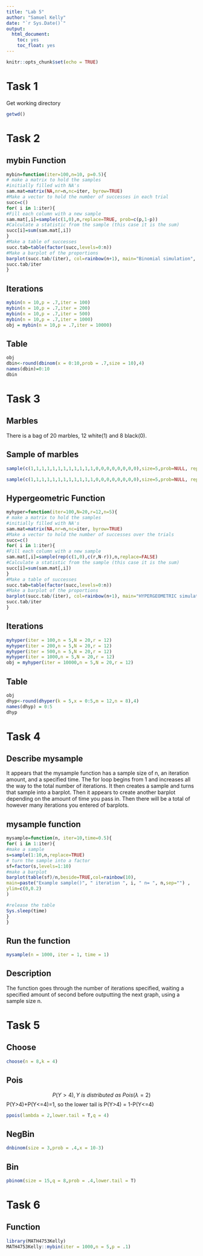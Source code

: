 ```yaml
---
title: "Lab 5"
author: "Samuel Kelly"
date: "`r Sys.Date()`"
output: 
  html_document:
    toc: yes
    toc_float: yes
---
```


```r
knitr::opts_chunk$set(echo = TRUE)
```

# Task 1
Get working directory
```r
getwd()
```

# Task 2

## mybin Function
```r
mybin=function(iter=100,n=10, p=0.5){
# make a matrix to hold the samples
#initially filled with NA's
sam.mat=matrix(NA,nr=n,nc=iter, byrow=TRUE)
#Make a vector to hold the number of successes in each trial
succ=c()
for( i in 1:iter){
#Fill each column with a new sample
sam.mat[,i]=sample(c(1,0),n,replace=TRUE, prob=c(p,1-p))
#Calculate a statistic from the sample (this case it is the sum)
succ[i]=sum(sam.mat[,i])
}
#Make a table of successes
succ.tab=table(factor(succ,levels=0:n))
#Make a barplot of the proportions
barplot(succ.tab/(iter), col=rainbow(n+1), main="Binomial simulation", xlab="Number of successes")
succ.tab/iter
}
```

## Iterations
```r
mybin(n = 10,p = .7,iter = 100)
mybin(n = 10,p = .7,iter = 200)
mybin(n = 10,p = .7,iter = 500)
mybin(n = 10,p = .7,iter = 1000)
obj = mybin(n = 10,p = .7,iter = 10000)
```

## Table
```r
obj
dbin<-round(dbinom(x = 0:10,prob = .7,size = 10),4)
names(dbin)=0:10
dbin
```

# Task 3

## Marbles
There is a bag of 20 marbles, 12 white(1) and 8 black(0).

## Sample of marbles

```r
sample(c(1,1,1,1,1,1,1,1,1,1,1,1,0,0,0,0,0,0,0,0),size=5,prob=NULL, replace=F)

sample(c(1,1,1,1,1,1,1,1,1,1,1,1,0,0,0,0,0,0,0,0),size=5,prob=NULL, replace=T)
```

## Hypergeometric Function

```r
myhyper=function(iter=100,N=20,r=12,n=5){
# make a matrix to hold the samples
#initially filled with NA's
sam.mat=matrix(NA,nr=n,nc=iter, byrow=TRUE)
#Make a vector to hold the number of successes over the trials
succ=c()
for( i in 1:iter){
#Fill each column with a new sample
sam.mat[,i]=sample(rep(c(1,0),c(r,N-r)),n,replace=FALSE)
#Calculate a statistic from the sample (this case it is the sum)
succ[i]=sum(sam.mat[,i])
}
#Make a table of successes
succ.tab=table(factor(succ,levels=0:n))
#Make a barplot of the proportions
barplot(succ.tab/(iter), col=rainbow(n+1), main="HYPERGEOMETRIC simulation", xlab="Number of successes")
succ.tab/iter
}
```

## Iterations

```r
myhyper(iter = 100,n = 5,N = 20,r = 12)
myhyper(iter = 200,n = 5,N = 20,r = 12)
myhyper(iter = 500,n = 5,N = 20,r = 12)
myhyper(iter = 1000,n = 5,N = 20,r = 12)
obj = myhyper(iter = 10000,n = 5,N = 20,r = 12)
```

## Table

```r
obj
dhyp<-round(dhyper(k = 5,x = 0:5,m = 12,n = 8),4)
names(dhyp) = 0:5
dhyp
```

# Task 4

## Describe mysample

It appears that the mysample function has a sample size of n, an iteration amount, and a specified time. The for loop begins from 1 and increases all the way to the total number of iterations. It then creates a sample and turns that sample into a barplot. Then it appears to create another barplot depending on the amount of time you pass in. Then there will be a total of however many iterations you entered of barplots.


## mysample function

```r
mysample=function(n, iter=10,time=0.5){
for( i in 1:iter){
#make a sample
s=sample(1:10,n,replace=TRUE)
# turn the sample into a factor
sf=factor(s,levels=1:10)
#make a barplot
barplot(table(sf)/n,beside=TRUE,col=rainbow(10),
main=paste("Example sample()", " iteration ", i, " n= ", n,sep="") ,
ylim=c(0,0.2)
)

#release the table
Sys.sleep(time)
}
}

```

## Run the function

```r
mysample(n = 1000, iter = 1, time = 1)
```

## Description

The function goes through the number of iterations specified, waiting a specified amount of second before outputting the next graph, using a sample size n.

# Task 5

## Choose

```r
choose(n = 8,k = 4)
```

## Pois
$$P(Y>4),Y~is~distributed~as~Pois(\lambda=2)$$
P(Y>4)+P(Y<=4)=1, so the lower tail is P(Y>4) = 1-P(Y<=4)
```r
ppois(lambda = 2,lower.tail = T,q = 4)
```

## NegBin

```r
dnbinom(size = 3,prob = .4,x = 10-3)
```

## Bin

```r
pbinom(size = 15,q = 8,prob = .4,lower.tail = T)
```

# Task 6

## Function

```r
library(MATH4753Kelly)
MATH4753Kelly::mybin(iter = 1000,n = 5,p = .1)
```

